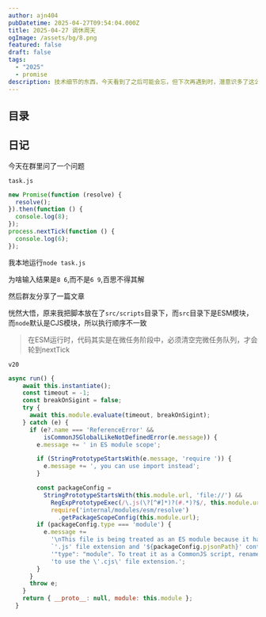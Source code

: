 ```yaml
---
author: ajn404
pubDatetime: 2025-04-27T09:54:04.000Z
title: 2025-04-27 调休周天
ogImage: /assets/bg/8.png
featured: false
draft: false
tags:
  - "2025"
  - promise
description: 技术细节的东西，今天看到了之后可能会忘，但下次再遇到时，潜意识多了这么一层思维，解决问题就快些/面试官能引导出来
---
```


## 目录

## 日记

今天在群里问了一个问题

`task.js`

```js
new Promise(function (resolve) {
  resolve();
}).then(function () {
  console.log(8);
});
process.nextTick(function () {
  console.log(6);
});
```

我本地运行`node task.js`

为啥输入结果是`8 6`,而不是`6 9`,百思不得其解

然后群友分享了一篇文章


<HoverLinkContainer
  client:only="react"
  url="https://juejin.cn/post/7303739766105505832"
  img="/assets/svg/掘金.svg"
  content="事件循环 - nextTick与微任务 - 在 NodeJS的ESM模式和CJS模式下，nextTick与.then执行顺序不一致的问题"
  text="事件循环"
  className="text-pink-200"
/>

恍然大悟，原来我把脚本放在了`src/scripts`目录下，而`src`目录下是ESM模块，而`node`默认是CJS模块，所以执行顺序不一致

> 在ESM运行时，代码其实是在微任务阶段中，必须清空完微任务队列，才会轮到nextTick

`v20`

```js
async run() {
    await this.instantiate();
    const timeout = -1;
    const breakOnSigint = false;
    try {
      await this.module.evaluate(timeout, breakOnSigint);
    } catch (e) {
      if (e?.name === 'ReferenceError' &&
          isCommonJSGlobalLikeNotDefinedError(e.message)) {
        e.message += ' in ES module scope';

        if (StringPrototypeStartsWith(e.message, 'require ')) {
          e.message += ', you can use import instead';
        }

        const packageConfig =
          StringPrototypeStartsWith(this.module.url, 'file://') &&
            RegExpPrototypeExec(/\.js(\?[^#]*)?(#.*)?$/, this.module.url) !== null &&
            require('internal/modules/esm/resolve')
              .getPackageScopeConfig(this.module.url);
        if (packageConfig.type === 'module') {
          e.message +=
            '\nThis file is being treated as an ES module because it has a ' +
            `'.js' file extension and '${packageConfig.pjsonPath}' contains ` +
            '"type": "module". To treat it as a CommonJS script, rename it ' +
            'to use the \'.cjs\' file extension.';
        }
      }
      throw e;
    }
    return { __proto__: null, module: this.module };
  }
```
